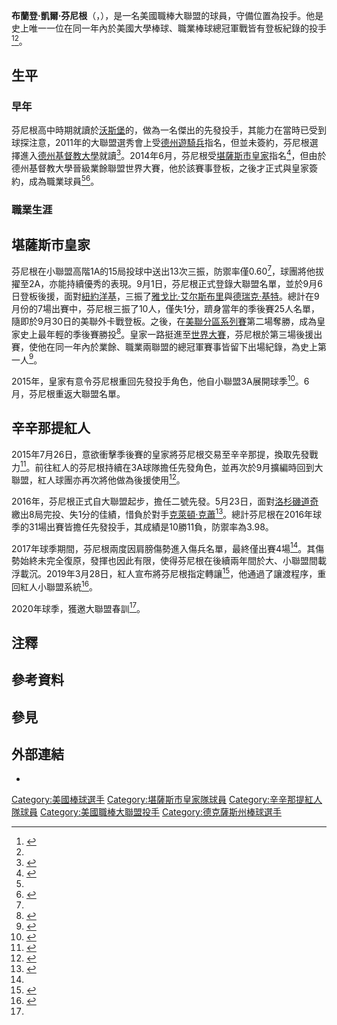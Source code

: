 {{Infobox baseball biography
| image       = BrandonFinnegan2017a.jpg
| caption     = 紅人時期的芬尼根
| name        = 布蘭登·芬尼根<br/>Brandon Finnegan
| team        = 辛辛那提紅人
| number      = 
| position    = 投手
| birth_date  = {{birth date and age|1993|4|14}}
| birth_place = {{USA}}[[德克薩斯州|德克薩斯州]][[沃斯堡|沃斯堡]]
| bats        = 左
| throws      = 左
| debutleague = 美國職棒大聯盟
| debutdate   = 9月6日
| debutyear   = 2014年
| debutteam   = 堪薩斯市皇家
| statyear    = 2018年球季
| statleague  = 美國職棒大聯盟
| stat1label  = 勝–敗
| stat1value  = 16–18
| stat2label  = 防禦率
| stat2value  = 4.11
| stat3label  = 三振
| stat3value  = 230
| teams       = 
* [[堪薩斯市皇家|堪薩斯市皇家]]（{{mlby|2014}}–{{mlby|2015}}）
* [[辛辛那提紅人|辛辛那提紅人]]（{{mlby|2015}}–{{mlby|2018}}）
|highlights   =
* 第一位同年打過大學世界大賽與大聯盟世界大賽的球員 (2014)
}}

{{portal|棒球}}

'''布蘭登·凱爾·芬尼根'''（{{lang-en|'''Brandon Kyle Finnegan'''}}，{{bd|1993年|4月14日}}），是一名美國職棒大聯盟的球員，守備位置為投手。他是史上唯一一位在同一年內於美國大學棒球、職業棒球總冠軍戰皆有登板紀錄的投手<ref name=Fan>{{cite web|url=https://kingsofkauffman.com/2020/03/20/kc-royals-lesson-brandon-finnegan/|title=KC Royals: Remember the lesson of Brandon Finnegan|date=2020-03-20|work=Fansided|access-date=2020-10-15|archive-date=2020-11-25|archive-url=https://web.archive.org/web/20201125033512/https://kingsofkauffman.com/2020/03/20/kc-royals-lesson-brandon-finnegan/|dead-url=no}}</ref><ref name=twoworldseries/>。

== 生平 ==
=== 早年 ===
芬尼根高中時期就讀於[[沃斯堡|沃斯堡]]的{{tsl|en|Southwest High School (Fort Worth, Texas)|西南高中 (沃斯堡)|西南高中}}，做為一名傑出的先發投手，其能力在當時已受到球探注意，2011年的大聯盟選秀會上受[[德州遊騎兵|德州遊騎兵]]指名，但並未簽約，芬尼根選擇進入[[德克萨斯基督教大学|德州基督教大學]]就讀<ref>{{cite web|url=http://espn.go.com/blog/dallas/texas-rangers/tag/_/name/brandon-finnegan|title=Rangers draft 3 area high school products|date=2011-06-08|work=ESPN|access-date=2020-10-15|archive-date=2016-06-30|archive-url=https://web.archive.org/web/20160630205501/http://espn.go.com/blog/dallas/texas-rangers/tag/_/name/brandon-finnegan|dead-url=no}}</ref>。2014年6月，芬尼根受[[堪薩斯市皇家|堪薩斯市皇家]]指名<ref>{{cite web|url=http://kansascity.royals.mlb.com/news/article.jsp?ymd=20140605&content_id=78401976&notebook_id=78402634&vkey=notebook_kc&c_id=kc|title=Royals draft TCU lefty Finnegan with first pick|first=Dick|last=Kaegel|date=2014-06-06|work=MLB.com|access-date=2014-06-07|archive-url=https://web.archive.org/web/20140714201920/http://kansascity.royals.mlb.com/news/article.jsp?ymd=20140605&content_id=78401976&notebook_id=78402634&vkey=notebook_kc&c_id=kc#|archive-date=2014-07-14|deadurl=yes}}</ref>，但由於德州基督教大學晉級業餘聯盟世界大賽，他於該賽事登板，之後才正式與皇家簽約，成為職業球員<ref name=Fan /><ref>{{cite web |title=Royals sign their top Draft selection Finnegan |work=MLB.com |url=http://mlb.mlb.com/news/article/kc/royals-sign-top-draft-pick-brandon-finnegan?ymd=20140628&content_id=82068158&vkey=news_kc |first=Jackson |last=Alexander |date=2014-06-28 |accessdate=2014-10-28 |archive-date=2014-08-13 |archive-url=https://web.archive.org/web/20140813220314/http://mlb.mlb.com/news/article/kc/royals-sign-top-draft-pick-brandon-finnegan?ymd=20140628&content_id=82068158&vkey=news_kc |dead-url=no }}</ref>。

=== 職業生涯 ===
== 堪薩斯市皇家 ==
芬尼根在小聯盟高階1A的15局投球中送出13次三振，防禦率僅0.60<ref name=Fan />，球團將他拔擢至2A，亦能持續優秀的表現。9月1日，芬尼根正式登錄大聯盟名單，並於9月6日登板後援，面對[[紐約洋基|紐約洋基]]，三振了[[雅戈比·艾尔斯布里|雅戈比·艾尔斯布里]]與[[德瑞克·基特|德瑞克·基特]]。總計在9月份的7場出賽中，芬尼根三振了10人，僅失1分，躋身當年的季後賽25人名單{{efn|由於先發投手Luke Hochevar的受傷，皇家需要一名投手即戰力，目前為止表現傑出的芬尼根便成為他們的首選。}}，隨即於9月30日的美聯外卡戰登板。之後，在[[2014年美国联盟分区赛|美聯分區系列賽]]第二場奪勝，成為皇家史上最年輕的季後賽勝投<ref>{{cite web|url=http://m.mlb.com/news/article/97546296/royals-trust-shields-to-send-them-to-alcs|title=Royals trust Shields to send them to ALCS|publisher=MLB.com|date=2014-10-04|accessdate=2014-10-06|first=AJ|last=Cassavell|archive-date=2016-03-04|archive-url=https://web.archive.org/web/20160304060514/http://m.mlb.com/news/article/97546296/royals-trust-shields-to-send-them-to-alcs|dead-url=no}}</ref>。皇家一路挺進至[[2014年世界大賽|世界大賽]]，芬尼根於第三場後援出賽，使他在同一年內於業餘、職業兩聯盟的總冠軍賽事皆留下出場紀錄，為史上第一人<ref name=twoworldseries>{{cite web | url=http://hardballtalk.nbcsports.com/2014/10/20/brandon-finnegan-to-be-the-first-player-to-play-in-two-world-series-in-one-year/ | title=Brandon Finnegan to be the first player to play in two World Series in one year | publisher=NBC Sports | work=Hardball Talk | date=2014-10-20 | accessdate=2014-10-20 | author=Calcaterra, Craig | archive-date=2015-07-04 | archive-url=https://web.archive.org/web/20150704064353/http://hardballtalk.nbcsports.com/2014/10/20/brandon-finnegan-to-be-the-first-player-to-play-in-two-world-series-in-one-year/ | dead-url=no }}</ref>。

2015年，皇家有意令芬尼根重回先發投手角色，他自小聯盟3A展開球季<ref>{{cite web|url=http://www.kansascity.com/sports/mlb/kansas-city-royals/article16044392.html|title=Royals|work=Kansas City Star|accessdate=2015-09-09|archive-date=2016-03-04|archive-url=https://web.archive.org/web/20160304111032/http://www.kansascity.com/sports/mlb/kansas-city-royals/article16044392.html|dead-url=no}}</ref>。6月，芬尼根重返大聯盟名單。

== 辛辛那提紅人 ==
2015年7月26日，意欲衝擊季後賽的皇家將芬尼根交易至辛辛那提，換取先發戰力<ref>{{cite web|url=http://m.mlb.com/news/article/138817754|title=Royals finalize deal for ace Cueto with Reds|last=Sheldon|first=Mark|work=MLB.com|date=2015-07-26|accessdate=2015-07-26|archive-date=2016-03-04|archive-url=https://web.archive.org/web/20160304072915/http://m.mlb.com/news/article/138817754|dead-url=no}}</ref>。前往紅人的芬尼根持續在3A球隊擔任先發角色，並再次於9月擴編時回到大聯盟，紅人球團亦再次將他做為後援使用<ref name=louisville>{{cite web|url=http://www.courier-journal.com/story/sports/mlb/minors/louisville-bats/2015/09/07/cincinnati-reds-plans-in-tune-with-louisville-bats-pitcher-brandon-finnegan/71839094/|title=Cincinnati Reds' plans in tune with Louisville Bats pitcher Brandon Finnegan|date=2015-09-07|work=The Courier-Journal|accessdate=2015-09-09}}</ref>。

2016年，芬尼根正式自大聯盟起步，擔任二號先發。5月23日，面對[[洛杉磯道奇|洛杉磯道奇]]繳出8局完投、失1分的佳績，惜負於對手[[克萊頓·克蕭|克萊頓·克蕭]]{{efn|技高一籌的克蕭拿出了二安打完封的表現。}}<ref>{{cite web |url=http://www.cincinnati.com/story/sports/mlb/reds/2016/05/24/kershaw-outduels-finnegan-reds-8th-straight-loss/84833826/ |title=Kershaw outduels Finnegan in Reds' 8th straight loss |work=Cincinnati Enquirer |first=Zach |last=Buchanan |date=2016-05-24 |access-date=2020-10-15 |archive-date=2021-01-19 |archive-url=https://web.archive.org/web/20210119224434/https://www.cincinnati.com/story/sports/mlb/reds/2016/05/24/kershaw-outduels-finnegan-reds-8th-straight-loss/84833826/ |dead-url=no }}</ref>。總計芬尼根在2016年球季的31場出賽皆擔任先發投手，其成績是10勝11負，防禦率為3.98。

2017年球季期間，芬尼根兩度因肩膀傷勢進入傷兵名單，最終僅出賽4場<ref name=Fan />。其傷勢始終未完全復原，發揮也因此有限，使得芬尼根在後續兩年間於大、小聯盟間載浮載沉。2019年3月28日，紅人宣布將芬尼根指定轉讓<ref>{{Cite web |url=https://www.redreporter.com/2019/3/28/18285800/cincinnati-reds-claim-jose-lopez-brandon-finnegan-dfa |title=存档副本 |access-date=2020-10-15 |archive-date=2019-04-14 |archive-url=https://web.archive.org/web/20190414150046/https://www.redreporter.com/2019/3/28/18285800/cincinnati-reds-claim-jose-lopez-brandon-finnegan-dfa |dead-url=no }}</ref>，他通過了讓渡程序，重回紅人小聯盟系統<ref>{{Cite news|url=https://twitter.com/Reds/status/1113136909734342660|title=Brandon Finnegan has cleared waivers and been outrighted to the minor leagues|last=Cincinnati Reds|date=2019-04-02|work=Twitter|accessdate=2020-10-15|archive-date=2020-10-27|archive-url=https://web.archive.org/web/20201027071946/https://twitter.com/reds/status/1113136909734342660|dead-url=no}}</ref>。

2020年球季，獲邀大聯盟春訓<ref name=Fan />。

== 注釋 ==
{{notelist}}

== 參考資料 ==
{{reflist|2}}

== 參見 ==
{{Portal box|人物|棒球}}

== 外部連結 ==
{{Commons category|Brandon Finnegan}}
{{Baseballstats |mlb=605232 |espn=33633 |br=f/finnebr01 |fangraphs=16208 |brm=finneg000bra}}
*{{Twitter}}

{{DEFAULTSORT:Finnegan, Brandon}}
[[Category:美國棒球選手|Category:美國棒球選手]]
[[Category:堪薩斯市皇家隊球員|Category:堪薩斯市皇家隊球員]]
[[Category:辛辛那提紅人隊球員|Category:辛辛那提紅人隊球員]]
[[Category:美國職棒大聯盟投手|Category:美國職棒大聯盟投手]]
[[Category:德克薩斯州棒球選手|Category:德克薩斯州棒球選手]]